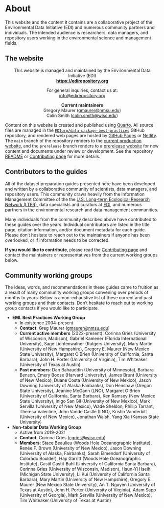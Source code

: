 # About {.unnumbered}

This website and the content it contains are a collaborative project of the Environmental Data Initiative (EDI) and numerous community partners and individuals. The intended audience is researchers, data managers, and repository users working in the environmental science and management fields.

## The website

::: {style='text-align:center;'}

This website is managed and maintained by the Environmental Data Initiative (EDI)  
**<https://edirepository.org>**

For general inquiries, contact us at:  
<info@edirepository.org>

**Current maintainers**  
Gregory Maurer (<gmaurer@nmsu.edu>)  
Colin Smith (<colin.smith@wisc.edu>)

:::

Content on this website is created and published using [Quarto](https://quarto.org/). All source files are managed in the [`EDIorg/data-package-best-practices`](https://github.com/EDIorg/data-package-best-practices) GitHub repository, and rendered web pages are hosted by [GitHub Pages](https://pages.github.com) or [Netlify](https://netlify.app). The `main` branch of the repository renders to the [current production website](https://ediorg.github.io/data-package-best-practices/), and the `prerelease` branch renders to a [prerelease website](https://prerelease-edi-docs.netlify.app/) for new content and documents under review or development.  See the repository [README](https://github.com/EDIorg/data-package-best-practices) or [Contributing page](contributing.qmd) for more details.


## Contributors to the guides

All of the dataset preparation guides presented here have been developed and written by a collaborative community of scientists, data managers, and repository users. This community draws heavily from the Information Management Committee of the the [U.S. Long-term Ecological Research Network (LTER)](https://lternet.edu), data specialists and curators at [EDI](https://edirepository.org), and numerous partners in the environmental research and data management communities. 

Many individuals from the community described above have contributed to these guides over the years. Individual contributors are listed in the title page, citation information, and/or document metadata for each guide. Please don't hesitate to reach out to the maintainers if anyone has been overlooked, or if information needs to be corrected.

**If you would like to contribute**, please read the [Contributing page](contributing.qmd) and contact the maintainers or representatives from the current working groups below.

## Community working groups

The ideas, words, and recommendations in these guides came to fruition as a result of many community working groups convening over periods of months to years. Below is a non-exhaustive list of these current and past working groups and their contacts. Don't hesitate to reach out to working group contacts if you would like to participate.

* **EML Best Practices Working Group**
  - In existence 2004-present
  - **Contact**: Greg Maurer (<gmaurer@nmsu.edu>)
  - **Current active members** (2022-present): Corinna Gries (University of Wisconsin, Madison), Gabriel Kamener (Florida International University), Sage Lichtenwalner (Rutgers University), Mary Martin (University of New Hampshire), Gregory E. Maurer (New Mexico State University), Margaret O’Brien (University of California, Santa Barbara), John H. Porter (University of Virginia), Tim Whiteaker (University of Texas at Austin)
  - **Past members**: Dan Bahauddin (University of Minnesota), Barbara Benson, Emery Boose (Harvard University), James Brunt
 (University of New Mexico), Duane Costa (University of New Mexico), Jason Downing (University of Alaska Fairbanks), Don Henshaw (Oregon State University), Jeanine McGann (LNO), Margaret O’Brien (University of California, Santa Barbara), Ken Ramsey (New Mexico State University), Inigo San Gil (University of New Mexico), Mark Servilla (University of New Mexico), Wade Sheldon, Phillip Tarrant, Theresa Valentine, John Vande Castle (LNO), Kristin Vanderbilt (University of New Mexico), Jonathan Walsh, Yang Xia (Kansas State University)
  
* **Non-tabular Data Working Group**
  - Active from 2019-2021
  - **Contact**: Corinna Gries (<cgries@wisc.edu>)
  - **Members**: Stace Beaulieu (Woods Hole Oceanographic Institute), Renée F. Brown (University of New Mexico), Jason Downing (University of Alaska, Fairbanks), Sarah Elmendorf (University of Colorado Boulder), Hap Garritt (Woods Hole Oceanographic Institute), Gastil Gastil-Buhl (University of California Santa Barbara), Corinna Gries (University of Wisconsin, Madison), Hsun-Yi Hseih (Michigan State University), Li Kui (University of California Santa Barbara), Mary Martin (University of New Hampshire), Gregory E. Maurer (New Mexico State University), An T. Nguyen (University of Texas at Austin), John H. Porter  (University of Virginia), Adam Sapp (University of Georgia), Mark Servilla (University of New Mexico), Tim Whiteaker (University of Texas at Austin)


